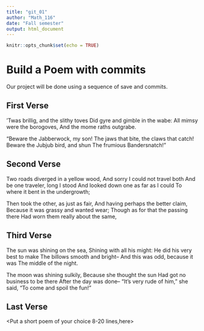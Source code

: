 ---
title: "git_01"
author: "Math_116"
date: "Fall semester"
output: html_document
---

```{r setup, include=FALSE}
knitr::opts_chunk$set(echo = TRUE)
```
# Build a Poem with commits
Our project will be done using a sequence of save and commits.

## First Verse 
<Put the first two verses of Jabberwocky by Lewis Carrol in this section>

’Twas brillig, and the slithy toves 
      Did gyre and gimble in the wabe: 
All mimsy were the borogoves, 
      And the mome raths outgrabe. 

“Beware the Jabberwock, my son! 
      The jaws that bite, the claws that catch! 
Beware the Jubjub bird, and shun 
      The frumious Bandersnatch!”

## Second Verse
<Put the first two verses of The Road Not Taken by Robert Frost here>

Two roads diverged in a yellow wood,
And sorry I could not travel both
And be one traveler, long I stood
And looked down one as far as I could
To where it bent in the undergrowth;

Then took the other, as just as fair,
And having perhaps the better claim,
Because it was grassy and wanted wear;
Though as for that the passing there
Had worn them really about the same,

## Third Verse
<Put the first two verses of The Walrus and the Carpenter here>

The sun was shining on the sea,
Shining with all his might:
He did his very best to make
The billows smooth and bright--
And this was odd, because it was
The middle of the night.

The moon was shining sulkily,
Because she thought the sun
Had got no business to be there
After the day was done--
"It's very rude of him," she said,
"To come and spoil the fun!"

## Last Verse
<Put a short poem of your choice 8-20 lines,here>
